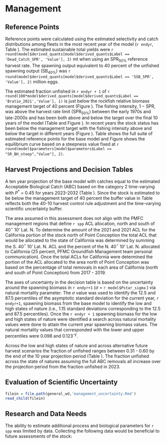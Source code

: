 # Management 

## Reference Points

Reference points were calculated using the estimated selectivity and catch distributions among fleets in the most recent year of the model (`r endyr`, Table \ref{tab:referenceES}). The estimated sustainable total yields were `r round(model$derived_quants[model$derived_quants$Label == 'Dead_Catch_SPR', 'Value'], 2)` mt when using an $\text{SPR}_{50\%}$ reference harvest rate. The spawning output equivalent to 40 percent of the unfished spawning output ($\text{SB}_{40\%}$) was `r round(model$derived_quants[model$derived_quants$Label == 'SSB_SPR', 'Value'], 2)` million eggs. 

The estimated fraction unfished in `r endyr + 1` of `r round(100*model$derived_quants[model$derived_quants$Label == 'Bratio_2021','Value'], 1)`  is just below the rockfish relative biomass management target of 40 percent (Figure \ref{fig:depl}). The fishing intensity, $1-\text{SPR}$, was above the harvest rate limit ($\text{SPR}_{50\%}$) between the early 1970s and late-2000s and has been both above and below the target over the final 10 years of the model (Table \ref{tab:timeseries} and Figure \ref{fig:1-spr}). In recent years the stock status has been below the management target with the fishing intensity above and below the target in different years (Figure \ref{fig:phase}). Table \ref{tab:referenceES} shows the full suite of estimated reference points for the base model and Figure \ref{fig:yield} shows the equilibrium curve based on a steepness value fixed at `r round(model$parameters[model$parameters$Label == "SR_BH_steep","Value"], 2)`.



## Harvest Projections and Decision Tables

A ten year projection of the base model with catches equal to the estimated Acceptable Biological Catch (ABC) based on the category 2 time-varying with $P^*$ = 0.45 for years 2023-2032 (Table \ref{tab:project}). Since the stock is estimated to be below the management target of 40 percent the buffer value in Table \ref{tab:project} reflects both the 40-10 harvest control rule adjustment and the time-varying scientific uncertainty buffer.

The area assumed in this assessment does not align with the PMFC management regions that define `r spp` ACL allocation, north and south of 40$^\circ$ 10' Lat. N. To determine the amount of the 2021 and 2021 ACL for the California portion of the stock north of Point Conception the total ACL that would be allocated to the state of California was determined by summing the S. 40$^\circ$ 10' Lat. N. ACL and the percent of the N. 40$^\circ$ 10' Lat. N. allocated to California (25 percent, PFMC Groundfish Management team personal communication). Once the total ACLs for California were determined the portion of the ACL allocated to the area north of Point Conception was based on the percentage of total removals in each area of California (north and south of Point Conception) from 2017 - 2019.  

The axes of uncertainty in the decision table is based on the uncertainty around the spawning biomass in `r endyr+1` ($\sigma$ = `r model$Pstar_sigma ` ) via natural mortality parameter. The $\sigma$ value was used to identify the 12.5 and 87.5 percentiles of the asymptotic standard deviation for the current year, `r endyr+1`, spawning biomass from the base model to identify the low and high states of nature (i.e., 1.15 standard deviations corresponding to the 12.5 and 87.5 percentiles). Once the `r endyr + 1` spawning biomass for the low and high states of nature were identified a search across natural mortality values were done to attain the current year spawning biomass values. The natural mortality values that corresponded with the lower and upper percentiles were 0.098 and 0.123^-y^.  

Across the low and high states of nature and across alternative future harvest scenarios the fraction of unfished ranges between 0.31 - 0.60 by the end of the 10 year projection period (Table \ref{tab:dec-tab}). The fraction unfished across the state of natures assuming the full ABC removals all increase over the projection period from the fraction unfished in 2023.


## Evaluation of Scientific Uncertainty

```r
filein = file.path(general_wd,'management_uncertainty.Rmd')
read_child(filein)
```

## Research and Data Needs

The ability to estimate additional process and biological parameters for `r spp` was limited by data. Collecting the following data would be beneficial to future assessments of the stock:

\begin{itemize}

	\item Both the recreational and commercial length data indicated that selection of `r spp` occurs at sizes that were below the length at 50 percent maturity assumed in the base model. Developing area specific estimates of the length- or age-at-maturity of `r spp` in California waters north of Point Conception would provide additional understanding of the potential impact of size selectivity by each fleet.

	\item Length samples could not be divided between live versus dead `r spp` for the commercial fishery data. This was due to issues with the California data in PacFIN (i.e., condition code not available). The ability to examine sample sizes and lengths from each type of landing would allow for future assessments to better account for the range of commercial fishing behavior.

	\item Otoliths should be or continue to be collected from both the commercial and recreational fisheries. Additional age data from both fishery-dependent and -independent sources would provide insight of area-specific growth of `r spp`.  These data would support future assessments and would also allow for assessments to better capture uncertainty through the estimation of growth parameters within the model. 

\end{itemize}